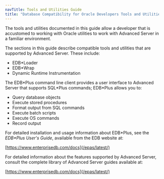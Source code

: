 ```yaml
---
navTitle: Tools and Utilities Guide
title: "Database Compatibility for Oracle Developers Tools and Utilities Guide"
---
```


<div id="introduction" class="registered_link"></div>

The tools and utilities documented in this guide allow a developer that is accustomed to working with Oracle utilities to work with Advanced Server in a familiar environment.

The sections in this guide describe compatible tools and utilities that are supported by Advanced Server. These include:

-   EDB\*Loader
-   EDB\*Wrap
-   Dynamic Runtime Instrumentation

The EDB\*Plus command line client provides a user interface to Advanced Server that supports SQL\*Plus commands; EDB\*Plus allows you to:

-   Query database objects
-   Execute stored procedures
-   Format output from SQL commands
-   Execute batch scripts
-   Execute OS commands
-   Record output

For detailed installation and usage information about EDB\*Plus, see the *EDB\*Plus User's Guide*, available from the EDB website at:

[https://www.enterprisedb.com/docs](/epas/latest/)

For detailed information about the features supported by Advanced Server, consult the complete library of Advanced Server guides available at:

[https://www.enterprisedb.com/docs](/epas/latest/)
